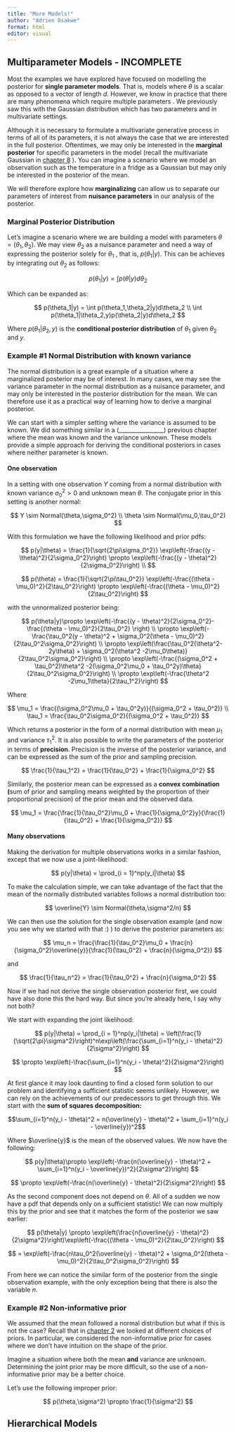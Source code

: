 ---
title: "More Models!"
author: "Adrien Osakwe"
format: html
editor: visual
---

## Multiparameter Models - INCOMPLETE

Most the examples we have explored have focused on modelling the posterior for **single parameter models**. That is, models where $\theta$ is a scalar as opposed to a vector of length $d$. However, we know in practice that there are many phenomena which require multiple parameters . We previously saw this with the Gaussian distribution which has two parameters and in multivariate settings.

Although it is necessary to formulate a multivariate generative process in terms of all of its parameters, it is not always the case that we are interested in the full posterior. Oftentimes, we may only be interested in the **marginal posterior** for specific parameters in the model (recall the multivariate Gaussian in [chapter 8](./PosteriorApproximation.qmd) ). You can imagine a scenario where we model an observation such as the temperature in a fridge as a Gaussian but may only be interested in the posterior of the mean.

We will therefore explore how **marginalizing** can allow us to separate our parameters of interest from **nuisance parameters** in our analysis of the posterior.

### Marginal Posterior Distribution

Let's imagine a scenario where we are building a model with parameters $\theta = (\theta_1,\theta_2)$. We may view $\theta_2$ as a nuisance parameter and need a way of expressing the posterior solely for $\theta_1$ , that is, $p(\theta_1|y)$. This can be achieves by integrating out $\theta_2$ as follows:

$$
p(\theta_1|y) = \int p(\theta|y)d\theta_2
$$

Which can be expanded as:

$$
p(\theta_1|y) = \int p(\theta_1,\theta_2|y)d\theta_2 \\
\int p(\theta_1|\theta_2,y)p(\theta_2|y)d\theta_2 
$$

Where $p(\theta_1|\theta_2,y)$ is the **conditional posterior distribution** of $\theta_1$ given $\theta_2$ and $y$.

### Example #1 Normal Distribution with known variance

The normal distribution is a great example of a situation where a marginalized posterior may be of interest. In many cases, we may see the variance parameter in the normal distribution as a nuisance parameter, and may only be interested in the posterior distribution for the mean. We can therefore use it as a practical way of learning how to derive a marginal posterior.

We can start with a simpler setting where the variance is assumed to be known. We did something similar in a (\_\_\_\_\_\_\_\_\_\_\_\_\_\_\_\_) previous chapter where the mean was known and the variance unknown. These models provide a simple approach for deriving the conditional posteriors in cases where neither parameter is known.

#### One observation

In a setting with one observation $Y$ coming from a normal distribution with known variance $\sigma_0^2 > 0$ and unknown mean $\theta$. The conjugate prior in this setting is another normal:

$$
Y \sim Normal(\theta,\sigma_0^2) \\
\theta \sim Normal(\mu_0,\tau_0^2)
$$

With this formulation we have the following likelihood and prior pdfs:

$$
p(y|\theta) = \frac{1}{\sqrt{2\pi\sigma_0^2}} \exp\left(-\frac{(y - \theta)^2}{2\sigma_0^2}\right) \propto \exp\left(-\frac{(y - \theta)^2}{2\sigma_0^2}\right) \\
$$

$$
p(\theta)  = \frac{1}{\sqrt{2\pi\tau_0^2}} \exp\left(-\frac{(\theta - \mu_0)^2}{2\tau_0^2}\right) \propto \exp\left(-\frac{(\theta - \mu_0)^2}{2\tau_0^2}\right)
$$

with the unnormalized posterior being:

$$
p(\theta|y)\propto \exp\left(-\frac{(y - \theta)^2}{2\sigma_0^2}-\frac{(\theta - \mu_0)^2}{2\tau_0^2} \right) \\
\propto \exp\left(-\frac{\tau_0^2(y - \theta)^2 + \sigma_0^2(\theta - \mu_0)^2}{2\tau_0^2\sigma_0^2}\right) \\
\propto \exp\left(\frac{\tau_0^2(\theta^2-2y\theta) + \sigma_0^2(\theta^2 -2\mu_0\theta)}{2\tau_0^2\sigma_0^2}\right) \\
\propto \exp\left(-\frac{(\sigma_0^2 + \tau_0^2)\theta^2 -2(\sigma_0^2\mu_0 + \tau_0^2y)\theta}{2\tau_0^2\sigma_0^2}\right) \\
\propto \exp\left(-\frac{\theta^2 -2\mu_1\theta}{2\tau_1^2}\right)
$$

Where

$$
\mu_1 = \frac{(\sigma_0^2\mu_0 + \tau_0^2y)}{(\sigma_0^2 + \tau_0^2)} \\
\tau_1 = \frac{\tau_0^2\sigma_0^2}{(\sigma_0^2 + \tau_0^2)}
$$

Which returns a posterior in the form of a normal distribution with mean $\mu_1$ and variance $\tau_1^2$. It is also possible to write the parameters of the posterior in terms of **precision**. Precision is the inverse of the posterior variance, and can be expressed as the sum of the prior and sampling precision.

$$
\frac{1}{\tau_1^2} = \frac{1}{\tau_0^2} + \frac{1}{\sigma_0^2}
$$

Similarly, the posterior mean can be expressed as a **convex combination (**sum of prior and sampling means weighted by the proportion of their proportional precision) of the prior mean and the observed data.

$$
\mu_1 = \frac{\frac{1}{\tau_0^2}\mu_0 + \frac{1}{\sigma_0^2}y}{\frac{1}{\tau_0^2} + \frac{1}{\sigma_0^2}}
$$

#### Many observations

Making the derivation for multiple observations works in a similar fashion, except that we now use a joint-likelihood:

$$
 p(y|\theta) = \prod_{i = 1}^np(y_i|\theta)
$$

To make the calculation simple, we can take advantage of the fact that the mean of the normally distributed variables follows a normal distribution too:

$$
\overline{Y} \sim Normal(\theta,\sigma^2/n)
$$

We can then use the solution for the single observation example (and now you see why we started with that :) ) to derive the posterior parameters as:

$$
\mu_n = \frac{\frac{1}{\tau_0^2}\mu_0 + \frac{n}{\sigma_0^2}\overline{y}}{\frac{1}{\tau_0^2} + \frac{n}{\sigma_0^2}}
$$

and

$$
\frac{1}{\tau_n^2} = \frac{1}{\tau_0^2} + \frac{n}{\sigma_0^2}
$$

Now if we had not derive the single observation posterior first, we could have also done this the hard way. But since you're already here, I say why not both?

We start with expanding the joint likelihood:

$$
 p(y|\theta) = \prod_{i = 1}^np(y_i|\theta) = \left(\frac{1}{\sqrt{2\pi}\sigma^2}\right)^n\exp\left(\frac{\sum_{i=1}^n(y_i - \theta)^2}{2\sigma^2}\right)
$$

$$
\propto  \exp\left(-\frac{\sum_{i=1}^n(y_i - \theta)^2}{2\sigma^2}\right)
$$

At first glance it may look daunting to find a closed form solution to our problem and identifying a sufficient statistic seems unlikely. However, we can rely on the achievements of our predecessors to get through this. We start with the **sum of squares decomposition:**

$$\sum_{i=1}^n(y_i - \theta)^2 = n(\overline{y} - \theta)^2 + \sum_{i=1}^n(y_i - \overline{y})^2$$

Where $\overline{y}$ is the mean of the observed values. We now have the following:

$$
p(y|\theta)\propto  \exp\left(-\frac{n(\overline{y} - \theta)^2 + \sum_{i=1}^n(y_i - \overline{y})^2}{2\sigma^2}\right)
$$

$$
\propto  \exp\left(-\frac{n(\overline{y} - \theta)^2}{2\sigma^2}\right)
$$

As the second component does not depend on $\theta$. All of a sudden we now have a pdf that depends only on a sufficient statistic! We can now multiply this by the prior and see that it matches the form of the posterior we saw earlier:

$$
p(\theta|y) \propto  \exp\left(\frac{n(\overline{y} - \theta)^2}{2\sigma^2}\right)\exp\left(-\frac{(\theta - \mu_0)^2}{2\tau_0^2}\right)
$$

$$
= \exp\left(-\frac{n\tau_0^2(\overline{y} - \theta)^2 + \sigma_0^2(\theta - \mu_0)^2}{2\tau_0^2\sigma_0^2}\right)
$$

From here we can notice the similar form of the posterior from the single observation example, with the only exception being that there is also the variable $n$.

### Example #2 Non-informative prior

We assumed that the mean followed a normal distribution but what if this is not the case? Recall that in [chapter 2](./Conjugate_Dist.qmd) we looked at different choices of priors. In particular, we considered the non-informative prior for cases where we don't have intuition on the shape of the prior.

Imagine a situation where both the mean **and** variance are unknown. Determining the joint prior may be more difficult, so the use of a non-informative prior may be a better choice.

Let's use the following improper prior:

$$
p(\theta,\sigma^2) \propto \frac{1}{\sigma^2}
$$

## Hierarchical Models
